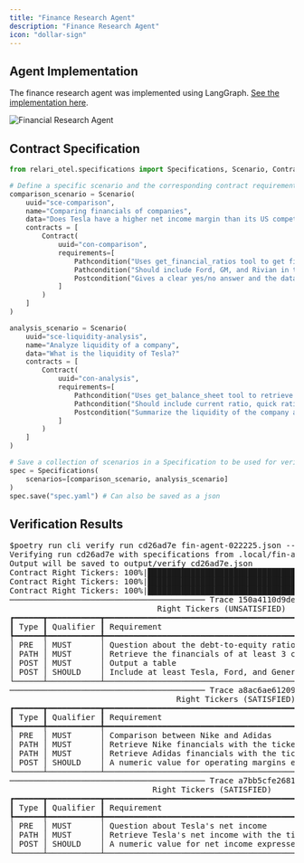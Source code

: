 ```yaml
---
title: "Finance Research Agent"
description: "Finance Research Agent"
icon: "dollar-sign"
---
```


## Agent Implementation

The finance research agent was implemented using LangGraph. [See the implementation here](https://github.com/relari-ai/agent-examples).

<img alt="Financial Research Agent" src="/images/fin-agent.png" />

## Contract Specification

```python define.py
from relari_otel.specifications import Specifications, Scenario, Contract, Precondition, Pathcondition, Postcondition, Level

# Define a specific scenario and the corresponding contract requirements.
comparison_scenario = Scenario(
    uuid="sce-comparison",
    name="Comparing financials of companies",
    data="Does Tesla have a higher net income margin than its US competitors?"
    contracts = [
        Contract(
            uuid="con-comparison",
            requirements=[
                Pathcondition("Uses get_financial_ratios tool to get financial data for each company"),
                Pathcondition("Should include Ford, GM, and Rivian in the comparison", level=Level.SHOULD),
                Postcondition("Gives a clear yes/no answer and the data to suppor the answer", on="output"),
            ]
        )
    ]
)

analysis_scenario = Scenario(
    uuid="sce-liquidity-analysis",
    name="Analyze liquidity of a company",
    data="What is the liquidity of Tesla?"
    contracts = [
        Contract(
            uuid="con-analysis",
            requirements=[
                Pathcondition("Uses get_balance_sheet tool to retrieve the balance sheet data"),
                Pathcondition("Should include current ratio, quick ratio, and cash ratio", level=Level.SHOULD),
                Postcondition("Summarize the liquidity of the company and its key ratios", on="output"),
            ]
        )
    ]
)

# Save a collection of scenarios in a Specification to be used for verification.
spec = Specifications(
    scenarios=[comparison_scenario, analysis_scenario]
)
spec.save("spec.yaml") # Can also be saved as a json
```

## Verification Results

<pre style={{ fontFamily: '"Space Mono", monospace', lineHeight: '1.2em' }}>
$poetry run cli verify run cd26ad7e fin-agent-022225.json --timespan 1d
Verifying run cd26ad7e with specifications from .local/fin-agent-022225.json...
Output will be saved to output/verify_cd26ad7e.json
Contract Right Tickers: 100%|████████████████████████████████████████████████████████████████| 3/3 [00:05 < 00:00,  1.93s/it]
Contract Right Tickers: 100%|████████████████████████████████████████████████████████████████| 4/4 [00:07 < 00:00,  1.91s/it]
Contract Right Tickers: 100%|████████████████████████████████████████████████████████████████| 4/4 [00:08 < 00:00,  2.06s/it]
───────────────────────────────────────── Trace 150a4110d9de4134e577f7f4c0c56bd4 ──────────────────────────────────────────
                               Right Tickers (UNSATISFIED)
┏━━━━━━┳━━━━━━━━━━━┳━━━━━━━━━━━━━━━━━━━━━━━━━━━━━━━━━━━━━━━━━━━━━━━━━━━━━━━━━┳━━━━━━━━━━━┓
┃ Type ┃ Qualifier ┃ Requirement                                             ┃ Satisfied ┃
┡━━━━━━╇━━━━━━━━━━━╇━━━━━━━━━━━━━━━━━━━━━━━━━━━━━━━━━━━━━━━━━━━━━━━━━━━━━━━━━╇━━━━━━━━━━━┩
│ PRE  │ MUST      │ Question about the debt-to-equity ratio                 │ Yes       │
│ PATH │ MUST      │ Retrieve the financials of at least 3 car manufacturers │ No        │
│ POST │ MUST      │ Output a table                                          │ No        │
│ POST │ SHOULD    │ Include at least Tesla, Ford, and General Motors        │ No        │
└──────┴───────────┴─────────────────────────────────────────────────────────┴───────────┘
───────────────────────────────────────── Trace a8ac6ae61209833f7abd723bdd175770 ──────────────────────────────────────────
                                   Right Tickers (SATISFIED)                                    
┏━━━━━━┳━━━━━━━━━━━┳━━━━━━━━━━━━━━━━━━━━━━━━━━━━━━━━━━━━━━━━━━━━━━━━━━━━━━━━━━━━━━━┳━━━━━━━━━━━┓
┃ Type ┃ Qualifier ┃ Requirement                                                   ┃ Satisfied ┃
┡━━━━━━╇━━━━━━━━━━━╇━━━━━━━━━━━━━━━━━━━━━━━━━━━━━━━━━━━━━━━━━━━━━━━━━━━━━━━━━━━━━━━╇━━━━━━━━━━━┩
│ PRE  │ MUST      │ Comparison between Nike and Adidas                            │ Yes       │
│ PATH │ MUST      │ Retrieve Nike financials with the ticker NKE                  │ Yes       │
│ PATH │ MUST      │ Retrieve Adidas financials with the ticker ADDYY              │ Yes       │
│ POST │ SHOULD    │ A numeric value for operating margins expressed in percentage │ Yes       │
└──────┴───────────┴───────────────────────────────────────────────────────────────┴───────────┘
───────────────────────────────────────── Trace a7bb5cfe26811835333c087e151f5eda ──────────────────────────────────────────
                              Right Tickers (SATISFIED)                               
┏━━━━━━┳━━━━━━━━━━━┳━━━━━━━━━━━━━━━━━━━━━━━━━━━━━━━━━━━━━━━━━━━━━━━━━━━━━┳━━━━━━━━━━━┓
┃ Type ┃ Qualifier ┃ Requirement                                         ┃ Satisfied ┃
┡━━━━━━╇━━━━━━━━━━━╇━━━━━━━━━━━━━━━━━━━━━━━━━━━━━━━━━━━━━━━━━━━━━━━━━━━━━╇━━━━━━━━━━━┩
│ PRE  │ MUST      │ Question about Tesla's net income                   │ Yes       │
│ PATH │ MUST      │ Retrieve Tesla's net income with the ticker TSLA    │ Yes       │
│ POST │ SHOULD    │ A numeric value for net income expressed in dollars │ Yes       │
└──────┴───────────┴─────────────────────────────────────────────────────┴───────────┘
</pre>